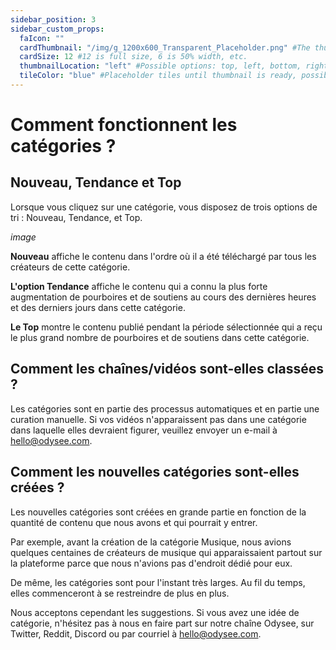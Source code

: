 ---
sidebar_position: 3
sidebar_custom_props:
  faIcon: ""
  cardThumbnail: "/img/g_1200x600_Transparent_Placeholder.png" #The thumbnail on the category card.
  cardSize: 12 #12 is full size, 6 is 50% width, etc.
  thumbnailLocation: "left" #Possible options: top, left, bottom, right, none
  tileColor: "blue" #Placeholder tiles until thumbnail is ready, possible options: blue, cream, darkpurple, lightpurple, mauve, orange, pink, none
---

# Comment fonctionnent les catégories ?

## Nouveau, Tendance et Top

Lorsque vous cliquez sur une catégorie, vous disposez de trois options de tri : Nouveau, Tendance, et Top.

*image*

**Nouveau** affiche le contenu dans l'ordre où il a été téléchargé par tous les créateurs de cette catégorie.

**L'option Tendance** affiche le contenu qui a connu la plus forte augmentation de pourboires et de soutiens au cours des dernières heures et des derniers jours dans cette catégorie.

**Le Top** montre le contenu publié pendant la période sélectionnée qui a reçu le plus grand nombre de pourboires et de soutiens dans cette catégorie.

## Comment les chaînes/vidéos sont-elles classées ?

Les catégories sont en partie des processus automatiques et en partie une curation manuelle. Si vos vidéos n'apparaissent pas dans une catégorie dans laquelle elles devraient figurer, veuillez envoyer un e-mail à hello@odysee.com.

## Comment les nouvelles catégories sont-elles créées ?

Les nouvelles catégories sont créées en grande partie en fonction de la quantité de contenu que nous avons et qui pourrait y entrer.

Par exemple, avant la création de la catégorie Musique, nous avions quelques centaines de créateurs de musique qui apparaissaient partout sur la plateforme parce que nous n'avions pas d'endroit dédié pour eux.

De même, les catégories sont pour l'instant très larges. Au fil du temps, elles commenceront à se restreindre de plus en plus.

Nous acceptons cependant les suggestions. Si vous avez une idée de catégorie, n'hésitez pas à nous en faire part sur notre chaîne Odysee, sur Twitter, Reddit, Discord ou par courriel à hello@odysee.com.
